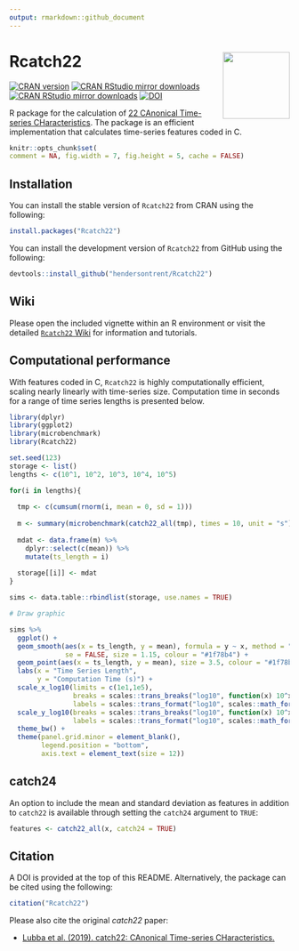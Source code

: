 ```yaml
---
output: rmarkdown::github_document
---
```


# Rcatch22 <img src="man/figures/logo.png" align="right" width="120" />

[![CRAN version](http://www.r-pkg.org/badges/version/Rcatch22)](http://www.r-pkg.org/pkg/Rcatch22)
[![CRAN RStudio mirror downloads](http://cranlogs.r-pkg.org/badges/Rcatch22)](http://www.r-pkg.org/pkg/Rcatch22)
[![CRAN RStudio mirror downloads](http://cranlogs.r-pkg.org/badges/grand-total/Rcatch22)](http://www.r-pkg.org/pkg/Rcatch22)
[![DOI](https://zenodo.org/badge/353530083.svg)](https://zenodo.org/badge/latestdoi/353530083)

R package for the calculation of [22 CAnonical Time-series CHaracteristics](https://github.com/chlubba/catch22). The package is an efficient implementation that calculates time-series features coded in C.

```r
knitr::opts_chunk$set(
comment = NA, fig.width = 7, fig.height = 5, cache = FALSE)
```

## Installation

You can install the stable version of `Rcatch22` from CRAN using the following:

```r
install.packages("Rcatch22")
```

You can install the development version of `Rcatch22` from GitHub using the following:

```r
devtools::install_github("hendersontrent/Rcatch22")
```

## Wiki

Please open the included vignette within an R environment or visit the detailed [`Rcatch22` Wiki](https://github.com/hendersontrent/Rcatch22/wiki/) for information and tutorials.

## Computational performance

With features coded in C, `Rcatch22` is highly computationally efficient, scaling nearly linearly with time-series size. Computation time in seconds for a range of time series lengths is presented below.

```r
library(dplyr)
library(ggplot2)
library(microbenchmark)
library(Rcatch22)

set.seed(123)
storage <- list()
lengths <- c(10^1, 10^2, 10^3, 10^4, 10^5)

for(i in lengths){
  
  tmp <- c(cumsum(rnorm(i, mean = 0, sd = 1)))
  
  m <- summary(microbenchmark(catch22_all(tmp), times = 10, unit = "s"))
  
  mdat <- data.frame(m) %>%
    dplyr::select(c(mean)) %>%
    mutate(ts_length = i)
  
  storage[[i]] <- mdat
}

sims <- data.table::rbindlist(storage, use.names = TRUE)
```

```r
# Draw graphic

sims %>%
  ggplot() +
  geom_smooth(aes(x = ts_length, y = mean), formula = y ~ x, method = "lm", 
              se = FALSE, size = 1.15, colour = "#1f78b4") +
  geom_point(aes(x = ts_length, y = mean), size = 3.5, colour = "#1f78b4") +
  labs(x = "Time Series Length",
       y = "Computation Time (s)") +
  scale_x_log10(limits = c(1e1,1e5),
                breaks = scales::trans_breaks("log10", function(x) 10^x),
                labels = scales::trans_format("log10", scales::math_format(10^.x))) +
  scale_y_log10(breaks = scales::trans_breaks("log10", function(x) 10^x),
                labels = scales::trans_format("log10", scales::math_format(10^.x))) +
  theme_bw() +
  theme(panel.grid.minor = element_blank(),
        legend.position = "bottom",
        axis.text = element_text(size = 12))
```

## catch24

An option to include the mean and standard deviation as features in addition to `catch22` is available through setting the `catch24` argument to `TRUE`:

```r
features <- catch22_all(x, catch24 = TRUE)
```

## Citation

A DOI is provided at the top of this README. Alternatively, the package can be cited using the following:

```r
citation("Rcatch22")
```

Please also cite the original *catch22* paper:

* [Lubba et al. (2019). catch22: CAnonical Time-series CHaracteristics.](https://link.springer.com/article/10.1007/s10618-019-00647-x/)
